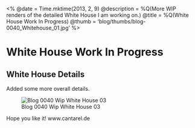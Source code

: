 <%
  @date = Time.mktime(2013, 2, 9)
  @description = %Q(More WIP renders of the detailed White House I am working on.)
  @title = %Q(White House Work In Progress)
  @thumb = 'blog/thumbs/blog-0040_Whitehouse_01.jpg'
%>

White House Work In Progress
============================

White House Details
--------------------

Added some more overall details.

![Blog 0040 Wip White House 03](/images/blog/blog-0040_Whitehouse_01.jpg)


Hope you like it!
www.cantarel.de